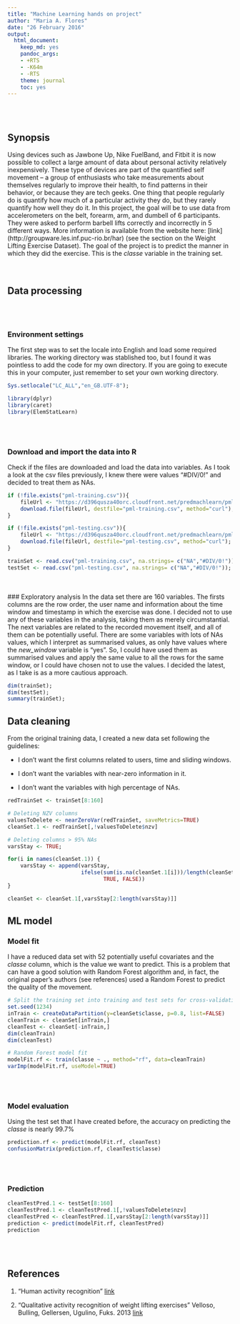 ```yaml
---
title: "Machine Learning hands on project"
author: "Maria A. Flores"
date: "26 February 2016"
output:
  html_document:
    keep_md: yes
    pandoc_args:
    - +RTS
    - -K64m
    - -RTS
    theme: journal
    toc: yes
---
```

<br><br>

## Synopsis

Using devices such as Jawbone Up, Nike FuelBand, and Fitbit it is now possible to collect a large amount of data about personal activity relatively inexpensively. These type of devices are part of the quantified self movement – a group of enthusiasts who take measurements about themselves regularly to improve their health, to find patterns in their behavior, or because they are tech geeks. One thing that people regularly do is quantify how much of a particular activity they do, but they rarely quantify how well they do it. In this project, the goal will be to use data from accelerometers on the belt, forearm, arm, and dumbell of 6 participants. They were asked to perform barbell lifts correctly and incorrectly in 5 different ways. More information is available from the website here: [link] (http://groupware.les.inf.puc-rio.br/har) (see the section on the Weight Lifting Exercise Dataset). The goal of the project is to predict the manner in which they did the exercise. This is the _classe_ variable in the training set.  
<br><br>

## Data processing
<br><br>

### Environment settings
The first step was to set the locale into English and load some required libraries. The working directory was stablished too, but I found it was pointless to add the code for my own directory. If you are going to execute this in your computer, just remember to set your own working directory.

```r
Sys.setlocale("LC_ALL","en_GB.UTF-8");

library(dplyr)
library(caret)
library(ElemStatLearn)
```
<br><br>

### Download and import the data into R
Check if the files are downloaded and load the data into variables. As I took a look at the csv files previously, I knew there were values "#DIV/0!" and decided to treat them as NAs.
```r
if (!file.exists("pml-training.csv")){
    fileUrl <- "https://d396qusza40orc.cloudfront.net/predmachlearn/pml-training.csv";
    download.file(fileUrl, destfile="pml-training.csv", method="curl");
}

if (!file.exists("pml-testing.csv")){
    fileUrl <- "https://d396qusza40orc.cloudfront.net/predmachlearn/pml-testing.csv";
    download.file(fileUrl, destfile="pml-testing.csv", method="curl");
}

trainSet <- read.csv("pml-training.csv", na.strings= c("NA","#DIV/0!"));
testSet <- read.csv("pml-testing.csv", na.strings= c("NA","#DIV/0!"));
```
  
<br><br>
### Exploratory analysis
In the data set there are 160 variables. The firsts columns are the row order, the user name and information about the time window and timestamp in which the exercise was done. I decided not to use any of these variables in the analysis, taking them as merely circumstantial. The next variables are related to the recorded movement itself, and all of them can be potentially useful. There are some variables with lots of NAs values, which I interpret as summarised values, as only have values where the _new_window_ variable is "yes". So, I could have used them as summarised values and apply the same value to all the rows for the same window, or I could have chosen not to use the values. I decided the latest, as I take is as a more cautious approach.

```r
dim(trainSet);
dim(testSet);
summary(trainSet);
```

## Data cleaning
From the original training data, I created a new data set following the guidelines:
 
 * I don't want the first columns related to users, time and sliding windows.
 
 * I don't want the variables with near-zero information in it. 
 
 * I don't want the variables with high percentage of NAs.

```r
redTrainSet <- trainSet[8:160]

# Deleting NZV columns
valuesToDelete <- nearZeroVar(redTrainSet, saveMetrics=TRUE)
cleanSet.1 <- redTrainSet[,!valuesToDelete$nzv]

# Deleting columns > 95% NAs
varsStay <- TRUE;

for(i in names(cleanSet.1)) {
    varsStay <- append(varsStay, 
                       ifelse(sum(is.na(cleanSet.1[i]))/length(cleanSet.1[,i]) <= 0.95, 
                              TRUE, FALSE))
}

cleanSet <- cleanSet.1[,varsStay[2:length(varsStay)]]
```

## ML model

### Model fit
I have a reduced data set with 52 potentially useful covariates and the _classe_ column, which is the value we want to predict. This is a problem that can have a good solution with Random Forest algorithm and, in fact, the original paper's authors (see references) used a Random Forest to predict the quality of the movement.

```r
# Split the training set into training and test sets for cross-validation
set.seed(1234)
inTrain <- createDataPartition(y=cleanSet$classe, p=0.8, list=FALSE)
cleanTrain <- cleanSet[inTrain,]
cleanTest <- cleanSet[-inTrain,]
dim(cleanTrain)
dim(cleanTest)

# Random Forest model fit
modelFit.rf <- train(classe ~ ., method="rf", data=cleanTrain)
varImp(modelFit.rf, useModel=TRUE)
```
<br><br>

### Model evaluation
Using the test set that I have created before, the accuracy on predicting the _classe_ is nearly 99.7%
```r
prediction.rf <- predict(modelFit.rf, cleanTest)
confusionMatrix(prediction.rf, cleanTest$classe)
```
<br><br>

### Prediction
```r
cleanTestPred.1 <- testSet[8:160]
cleanTestPred.1 <- cleanTestPred.1[,!valuesToDelete$nzv]
cleanTestPred <- cleanTestPred.1[,varsStay[2:length(varsStay)]]
prediction <- predict(modelFit.rf, cleanTestPred)
prediction
```
<br><br>

## References
1. "Human activity recognition" [link](http://groupware.les.inf.puc-rio.br/har)

2. "Qualitative activity recognition of weight lifting exercises" 
Velloso, Bulling, Gellersen, Ugulino, Fuks. 2013
[link](http://groupware.les.inf.puc-rio.br/work.jsf?p1=11201)